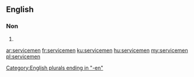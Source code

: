 ==English==

===Non===
{{head|en|noun plural form}}

# {{plural of|serviceman|lang=en}}

[[Category:English plurals ending in "-en"]]

[[ar:servicemen]]
[[fr:servicemen]]
[[ku:servicemen]]
[[hu:servicemen]]
[[my:servicemen]]
[[pl:servicemen]]